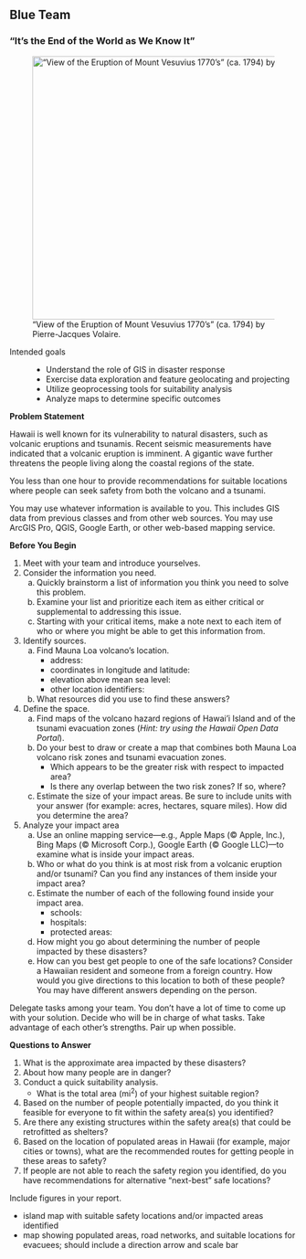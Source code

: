 ## Blue Team

### "It's the End of the World as We Know It"

!["View of the Eruption of Mount Vesuvius 1770's" (ca. 1794) by Pierre-Jacques Volaire.](mount-vesuvius_900x648.jpg){width=640 height=461}

Intended goals
:   - Understand the role of GIS in disaster response
    - Exercise data exploration and feature geolocating and projecting
    - Utilize geoprocessing tools for suitability analysis
    - Analyze maps to determine specific outcomes

**Problem Statement**

Hawaii is well known for its vulnerability to natural disasters, such as volcanic eruptions and tsunamis.
Recent seismic measurements have indicated that a volcanic eruption is imminent.
A gigantic wave further threatens the people living along the coastal regions of the state.

You less than one hour to provide recommendations for suitable locations where people can seek safety from both the volcano and a tsunami.

You may use whatever information is available to you.
This includes GIS data from previous classes and from other web sources.
You may use ArcGIS Pro, QGIS, Google Earth, or other web-based mapping service.

**Before You Begin**

1. Meet with your team and introduce yourselves.
1. Consider the information you need.
    a. Quickly brainstorm a list of information you think you need to solve this problem.
    a. Examine your list and prioritize each item as either critical or supplemental to addressing this issue.
    a. Starting with your critical items, make a note next to each item of who or where you might be able to get this information from.
1. Identify sources.
    a. Find Mauna Loa volcano's location.
        - address:
        - coordinates in longitude and latitude:
        - elevation above mean sea level:
        - other location identifiers:
    a. What resources did you use to find these answers?
1. Define the space.
    a. Find maps of the volcano hazard regions of Hawai'i Island and of the tsunami evacuation zones (*Hint: try using the Hawaii Open Data Portal*).
    a. Do your best to draw or create a map that combines both Mauna Loa volcano risk zones and tsunami evacuation zones.
        - Which appears to be the greater risk with respect to impacted area?
        - Is there any overlap between the two risk zones? If so, where?
    a. Estimate the size of your impact areas.
        Be sure to include units with your answer (for example: acres, hectares, square miles).
        How did you determine the area?
1. Analyze your impact area
    a. Use an online mapping service---e.g., Apple Maps (&copy; Apple, Inc.), Bing Maps (&copy; Microsoft Corp.), Google Earth (&copy; Google LLC)---to examine what is inside your impact areas.
    a. Who or what do you think is at most risk from a volcanic eruption and/or tsunami?
        Can you find any instances of them inside your impact area?
    a. Estimate the number of each of the following found inside your impact area.
        - schools:
        - hospitals:
        - protected areas:
    a. How might you go about determining the number of people impacted by these disasters?
    a. How can you best get people to one of the safe locations?
        Consider a Hawaiian resident and someone from a foreign country.
        How would you give directions to this location to both of these people?
        You may have different answers depending on the person.

Delegate tasks among your team.
You don't have a lot of time to come up with your solution.
Decide who will be in charge of what tasks.
Take advantage of each other's strengths.
Pair up when possible.

**Questions to Answer**

1. What is the approximate area impacted by these disasters?
1. About how many people are in danger?
1. Conduct a quick suitability analysis.
    - What is the total area (mi<sup>2</sup>) of your highest suitable region?
1. Based on the number of people potentially impacted, do you think it feasible for everyone to fit within the safety area(s) you identified?
1. Are there any existing structures within the safety area(s) that could be retrofitted as shelters?
1. Based on the location of populated areas in Hawaii (for example, major cities or towns), what are the recommended routes for getting people in these areas to safety?
1. If people are not able to reach the safety region you identified, do you have recommendations for alternative "next-best" safe locations?

Include figures in your report.

- island map with suitable safety locations and/or impacted areas identified
- map showing populated areas, road networks, and suitable locations for evacuees; should include a direction arrow and scale bar
